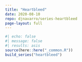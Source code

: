 ```yaml
---
title: "Heartbleed"
date: 2020-08-10
repo: djnavarro/series-heartbleed
page-layout: full
---
```

   
::: {.grid}
  
```r
#| echo: false
#| message: false
#| results: asis
source(here::here("_common.R"))
build_series("heartbleed")
```
   
:::
   
